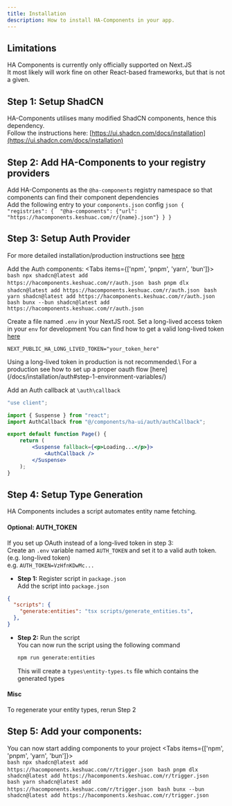 ```yaml
---
title: Installation
description: How to install HA-Components in your app.
---
```


## Limitations
HA Components is currently only officially supported on Next.JS\
It most likely will work fine on other React-based frameworks, but that is not a given.

## Step 1: Setup ShadCN
HA-Components utilises many modified ShadCN components, hence this dependency.\
Follow the instructions here: [https://ui.shadcn.com/docs/installation](https://ui.shadcn.com/docs/installation)

## Step 2: Add HA-Components to your registry providers
Add HA-Components as the `@ha-components` registry namespace so that components can find their component dependencies\
Add the following entry to your `components.json` config
    ```json
    {
        "registries": { 
            "@ha-components": {"url": "https://hacomponents.keshuac.com/r/{name}.json"}
        }
    }
    ```

## Step 3: Setup Auth Provider
For more detailed installation/production instructions see [here](/docs/installation/auth)

Add the Auth components: 
<Tabs items={['npm', 'pnpm', 'yarn', 'bun']}>
  <Tab value="npm">    
    ```bash
    npx shadcn@latest add https://hacomponents.keshuac.com/r/auth.json
    ```
  </Tab>
  <Tab value="pnpm">
    ```bash
    pnpm dlx shadcn@latest add https://hacomponents.keshuac.com/r/auth.json
    ```
  </Tab>
  <Tab value="yarn">
    ```bash
    yarn shadcn@latest add https://hacomponents.keshuac.com/r/auth.json
    ```
  </Tab>
  <Tab value="bun">
    ```bash
    bunx --bun shadcn@latest add https://hacomponents.keshuac.com/r/auth.json
    ```
  </Tab>
</Tabs>

Create a file named `.env` in your NextJS root.
Set a long-lived access token in your `env` for development
You can find how to get a valid long-lived token [here](https://developers.home-assistant.io/docs/auth_api/#long-lived-access-token)
```
NEXT_PUBLIC_HA_LONG_LIVED_TOKEN="your_token_here"
```
<Callout type="error">
  Using a long-lived token in production is not recommended.\
  For a production see how to set up a proper oauth flow [here](/docs/installation/auth#step-1-environment-variables/)
</Callout>

Add an Auth callback at `\auth\callback`
```jsx
"use client";

import { Suspense } from "react";
import AuthCallback from "@/components/ha-ui/auth/authCallback";

export default function Page() {
    return (
        <Suspense fallback={<p>Loading...</p>}>
            <AuthCallback />
        </Suspense>
    );
}
```



## Step 4: Setup Type Generation
HA Components includes a script automates entity name fetching.

#### Optional: AUTH_TOKEN
If you set up OAuth instead of a long-lived token in step 3:\
Create an `.env` variable named `AUTH_TOKEN` and set it to a valid auth token. (e.g. long-lived token)\
e.g. `AUTH_TOKEN=VzHfnKDwMc...`

- **Step 1:** Register script in `package.json`\
Add the script into `package.json`
```json
{
  "scripts": {
    "generate:entities": "tsx scripts/generate_entities.ts",
  },
}
```
- **Step 2:** Run the script\
    You can now run the script using the following command
    ```bash
    npm run generate:entities
    ```
    This will create a `types\entity-types.ts` file which contains the generated types

#### Misc
To regenerate your entity types, rerun Step 2

## Step 5: Add your components:
You can now start adding components to your project
<Tabs items={['npm', 'pnpm', 'yarn', 'bun']}>
  <Tab value="npm">    
    ```bash
    npx shadcn@latest add https://hacomponents.keshuac.com/r/trigger.json
    ```
  </Tab>
  <Tab value="pnpm">
    ```bash
    pnpm dlx shadcn@latest add https://hacomponents.keshuac.com/r/trigger.json
    ```
  </Tab>
  <Tab value="yarn">
    ```bash
    yarn shadcn@latest add https://hacomponents.keshuac.com/r/trigger.json
    ```
  </Tab>
  <Tab value="bun">
    ```bash
    bunx --bun shadcn@latest add https://hacomponents.keshuac.com/r/trigger.json
    ```
  </Tab>
</Tabs>